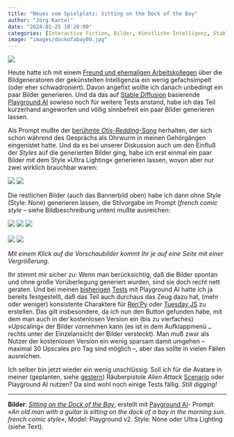 ```yaml
---
title: "Neues vom Spielplatz: Sitting on the Dock of the Bay"
author: "Jörg Kantel"
date: "2024-01-25 18:20:00"
categories: [Interactive Fiction, Bilder, Künstliche Intelligenz, Stable Diffusion, Playground AI, RenPy, Tuesday JS]
image: "images/dockofabay00.jpg"
---
```


[![](images/dockofabay00-b.jpg)](https://www.flickr.com/photos/schockwellenreiter/53485770087/)

Heute hatte ich mit einem [Freund und ehemaligen Arbeitskollegen](https://www.peacesoftware.de/) über die Bildgeneratoren der gekünstelten Intelligenzia ein wenig gefachsimpelt (oder eher schwadroniert). Davon angefixt wollte ich danach unbedingt ein paar Bilder generieren. Und da das auf [Stable Diffusion](http://cognitiones.kantel-chaos-team.de/technikgeschichte/rechnerundnetze/stablediffusion.html) basierende [Playground AI](http://cognitiones.kantel-chaos-team.de/technikgeschichte/rechnerundnetze/playgroundai.html) sowieso noch für weitere Tests anstand, habe ich das Teil kurzerhand angeworfen und völlig sinnbefreit ein paar Bilder generieren lassen.

Als Prompt mußte der [berühmte *Otis-Redding*-Song](https://de.wikipedia.org/wiki/(Sittin%E2%80%99_On)_The_Dock_of_the_Bay) herhalten, der sich schon während des Gesprächs als Ohrwurm in meinen Gehörgängen eingenistet hatte. Und da es bei unserer Diskussion auch um den Einfluß der *Styles* auf die generierten Bilder ging, habe ich erst einmal ein paar Bilder mit dem Style »Ultra Lighting« generieren lassen, wovon aber nur zwei wirklich brauchbar waren:

[![](images/dockofabay01.jpg)](https://www.flickr.com/photos/schockwellenreiter/53485762982/)&nbsp;[![](images/dockofabay02.jpg)](https://www.flickr.com/photos/schockwellenreiter/53487082080/)

Die restlichen Bilder (auch das Bannerbild oben) habe ich dann ohne Style (Style: None) generieren lassen, die Stilvorgabe im Prompt (*french comic style* -- siehe Bildbeschreibung unten) mußte ausreichen:

[![](images/dockofabay03.jpg)](https://www.flickr.com/photos/schockwellenreiter/53486975789/)&nbsp;[![](images/dockofabay04.jpg)](https://www.flickr.com/photos/schockwellenreiter/53486857916/)&nbsp;[![](images/dockofabay05.jpg)](https://www.flickr.com/photos/schockwellenreiter/53486815853/)<br /><br />
[![](images/dockofabay06.jpg)](https://www.flickr.com/photos/schockwellenreiter/53485770757/)&nbsp;[![](images/dockofabay07.jpg)](https://www.flickr.com/photos/schockwellenreiter/53486979869/)

*Mit einem Klick auf die Vorschaubilder kommt Ihr je auf eine Seite mit einer Vergrößerung.*

Ihr stimmt mir sicher zu: Wenn man berücksichtig, daß die Bilder spontan und ohne große Vorüberlegung generiert wurden, sind sie doch recht nett geraten. Und bei meinen [bisherigen](https://kantel.github.io/posts/2023120701_playground_ai/) [Tests](https://kantel.github.io/posts/2023120801_playgroundai_avatare/) mit Playground AI hatte ich ja bereits festgestellt, daß das Teil auch durchaus das Zeug dazu hat, (mehr oder weniger) konsistente Charaktere für [Ren'Py](http://cognitiones.kantel-chaos-team.de/multimedia/spieleprogrammierung/renpy.html) oder [Tuesday JS](http://cognitiones.kantel-chaos-team.de/multimedia/spieleprogrammierung/tuesdayjs.html) zu erstellen. Das gilt insbesondere, da ich nun den Button gefunden habe, mit dem man auch in der kostenlosen Version ein (bis zu vierfaches) »Upscaling« der Bilder vornehmen kann (es ist in dem Aufklappmenü `…` rechts unter der Einzelansicht der Bilder versteckt). Man muß zwar als Nutzer der kostenlosen Version ein wenig sparsam damit umgehen -- maximal 30 Upscales pro Tag sind möglich --, aber das sollte in vielen Fällen ausreichen.

Ich selber bin jetzt wieder ein wenig unschlüssig: Soll ich für die Avatare in meiner (geplanten, siehe [gestern](https://kantel.github.io/posts/2024012402_back_to_wonderland/)) Räuberpistole *Alien Attack* [Scenario](http://cognitiones.kantel-chaos-team.de/technikgeschichte/rechnerundnetze/scenario.html) oder Playground AI nutzen? Da sind wohl noch einige Tests fällig. *Still digging!*

---

**Bilder**: *[Sitting on the Dock of the Bay](https://www.flickr.com/photos/schockwellenreiter/53485770087/)*, erstellt mit [Payground AI](http://cognitiones.kantel-chaos-team.de/technikgeschichte/rechnerundnetze/playgroundai.html)- Prompt: »*An old man with a guitar is sitting on the dock of a bay in the morning sun. french comic style*«, Model: Playground v2. Style: None oder Ultra Lighting (siehe Text).